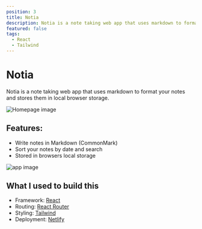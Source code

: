```yaml
---
position: 3
title: Notia
description: Notia is a note taking web app that uses markdown to format your notes made with React.
featured: false
tags:
  - React
  - Tailwind
---
```


# Notia

Notia is a note taking web app that uses markdown to format your notes and stores them in local browser storage.

<Image
  src="/projects/notia_home.webp"
  alt="Homepage image"
  width={1920}
  height={1032}
  priority
/>

## Features:

- Write notes in Markdown (CommonMark)
- Sort your notes by date and search
- Stored in browsers local storage

<Image
  src="/projects/notia_app.webp"
  alt="app image"
  width={1920}
  height={1032}
/>

## What I used to build this

- Framework: [React](https://react.dev/)
- Routing: [React Router](https://reactrouter.com/)
- Styling: [Tailwind](https://tailwindcss.com/)
- Deployment: [Netlify](https://www.netlify.com/)
